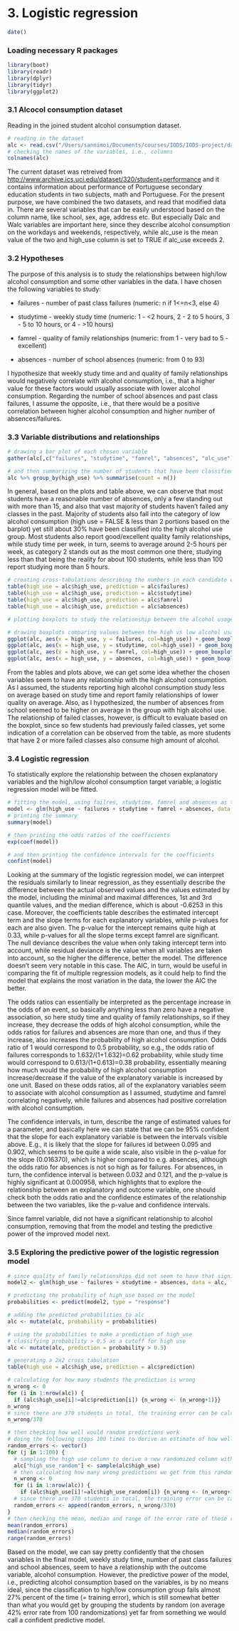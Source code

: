# 3. Logistic regression

```r
date()
```

### Loading necessary R packages

```r
library(boot)
library(readr)
library(dplyr)
library(tidyr)
library(ggplot2)
```

### 3.1 Alcocol consumption dataset

Reading in the joined student alcohol consumption dataset.

```r
# reading in the dataset
alc <- read.csv("/Users/sannimoi/Documents/courses/IODS/IODS-project/data/alc.csv")
# checking the names of the variables, i.e., columns
colnames(alc)
```

The current dataset was retreived from <http://www.archive.ics.uci.edu/dataset/320/student+performance> and it contains information about performance of Portuguese secondary education students in two subjects, math and Portuguese. For the present purpose, we have combined the two datasets, and read that modified data in. There are several variables that can be easily understood based on the column name, like school, sex, age, address etc. But especially Dalc and Walc variables are important here, since they describe alcohol consumption on the workdays and weekends, respectively, while alc_use is the mean value of the two and high_use column is set to TRUE if alc_use exceeds 2.

### 3.2 Hypotheses

The purpose of this analysis is to study the relationships between high/low alcohol consumption and some other variables in the data. I have chosen the following variables to study:

-   failures - number of past class failures (numeric: n if 1\<=n\<3, else 4)

-   studytime - weekly study time (numeric: 1 - \<2 hours, 2 - 2 to 5 hours, 3 - 5 to 10 hours, or 4 - \>10 hours)

-   famrel - quality of family relationships (numeric: from 1 - very bad to 5 - excellent)

-   absences - number of school absences (numeric: from 0 to 93)

I hypothesize that weekly study time and and quality of family relationships would negatively correlate with alcohol consumption, i.e., that a higher value for these factors would usually associate with lower alcohol consumption. Regarding the number of school absences and past class failures, I assume the opposite, i.e., that there would be a positive correlation between higher alcohol consumption and higher number of absences/failures.

### 3.3 Variable distributions and relationships

```r
# drawing a bar plot of each chosen variable
gather(alc[,c("failures", "studytime", "famrel", "absences", "alc_use")]) %>% ggplot(aes(value)) + facet_wrap("key", scales = "free") + geom_bar()
```

```r
# and then summarizing the number of students that have been classified to the high alcohol usage group
alc %>% group_by(high_use) %>% summarise(count = n())
```

In general, based on the plots and table above, we can observe that most students have a reasonable number of absences, only a few standing out with more than 15, and also that vast majority of students haven't failed any classes in the past. Majority of students also fall into the category of low alcohol consumption (high use = FALSE & less than 2 portions based on the barplot) yet still about 30% have been classified into the high alcohol use group. Most students also report good/excellent quality family relationships, while study time per week, in turn, seems to average around 2-5 hours per week, as category 2 stands out as the most common one there, studying less than that being the reality for about 100 students, while less than 100 report studying more than 5 hours.

```r
# creating cross-tabulations describing the numbers in each candidate explanatory variable category and the high/low alcohol usage category
table(high_use = alc$high_use, prediction = alc$failures)
table(high_use = alc$high_use, prediction = alc$studytime)
table(high_use = alc$high_use, prediction = alc$famrel)
table(high_use = alc$high_use, prediction = alc$absences)

```

```r
# plotting boxplots to study the relationship between the alcohol usage (high or not) and the chosen variables

# drawing boxplots comparing values between the high vs low alcohol usage groups
ggplot(alc, aes(x = high_use, y = failures, col=high_use)) + geom_boxplot() + ggtitle("Past class failures") + xlab("High alcohol use")
ggplot(alc, aes(x = high_use, y = studytime, col=high_use)) + geom_boxplot() + ggtitle("Study time") + xlab("High alcohol use")
ggplot(alc, aes(x = high_use, y = famrel, col=high_use)) + geom_boxplot() + ggtitle("Quality of family relationships") + xlab("High alcohol use")
ggplot(alc, aes(x = high_use, y = absences, col=high_use)) + geom_boxplot() + ggtitle("Absences from school") + xlab("High alcohol use")

```

From the tables and plots above, we can get some idea whether the chosen variables seem to have any relationship with the high alcohol consumption. As I assumed, the students reporting high alcohol consumption study less on average based on study time and report family relationships of lower quality on average. Also, as I hypothesized, the number of absences from school seemed to be higher on average in the group with high alcohol use. The relationship of failed classes, however, is difficult to evaluate based on the boxplot, since so few students had previously failed classes, yet some indication of a correlation can be observed from the table, as more students that have 2 or more failed classes also consume high amount of alcohol.

### 3.4 Logistic regression

To statistically explore the relationship between the chosen explanatory variables and the high/low alcohol consumption target variable, a logistic regression model will be fitted.

```r
# fitting the model, using failres, studytime, famrel and absences as the explanatory variables
model <- glm(high_use ~ failures + studytime + famrel + absences, data = alc, family = "binomial")
# printing the summary
summary(model)
```

```r
# then printing the odds ratios of the coefficients
exp(coef(model))
```

```r
# and then printing the confidence intervals for the coefficients 
confint(model)
```

Looking at the summary of the logistic regression model, we can interpret the residuals similarly to linear regression, as they essentially describe the difference between the actual observed values and the values estimated by the model, including the minimal and maximal differences, 1st and 3rd quantile values, and the median difference, which is about -0.6253 in this case. Moreover, the coefficients table describes the estimated intercept term and the slope terms for each explanatory variables, while p-values for each are also given. The p-value for the intercept remains quite high at 0.33, while p-values for all the slope terms except famrel are significant. The null deviance describes the value when only taking intercept term into account, while residual deviance is the value when all variables are taken into account, so the higher the difference, better the model. The difference doesn't seem very notable in this case. The AIC, in turn, would be useful in comparing the fit of multiple regression models, as it could help to find the model that explains the most variation in the data, the lower the AIC the better.

The odds ratios can essentially be interpreted as the percentage increase in the odds of an event, so basically anything less than zero have a negative association, so here study time and quality of family relationships, so if they increase, they decrease the odds of high alcohol consumption, while the odds ratios for failures and absences are more than one, and thus if they increase, also increases the probability of high alcohol consumption. Odds ratio of 1 would correspond to 0.5 probability, so e.g., the odds ratio of failures corresponds to 1.632/(1+1.632)=0.62 probability, while study time would correspond to 0.613/(1+0.613)=0.38 probability, essentially meaning how much would the probability of high alcohol consumption increase/decrease if the value of the explanatory variable is increased by one unit. Based on these odds ratios, all of the explanatory variables seem to associate with alcohol consumption as I assumed, studytime and famrel correlating negatively, while failures and absences had positive correlation with alcohol consumption.

The confidence intervals, in turn, describe the range of estimated values for a parameter, and basically here we can state that we can be 95% confident that the slope for each explanatory variable is between the intervals visible above. E.g., it is likely that the slope for failures id between 0.095 and 0.902, which seems to be quite a wide scale, also visible in the p-value for the slope (0.016370), which is higher compared to e.g. absences, although the odds ratio for absences is not so high as for failures. For absences, in turn, the confidence interval is between 0.032 and 0.121, and the p-value is highly significant at 0.000958, which highlights that to explore the relationship between an explanatory and outcome variable, one should check both the odds ratio and the confidence estimates of the relationship between the two variables, like the p-value and confidence intervals.

Since famrel variable, did not have a significant relationship to alcohol consumption, removing that from the model and testing the predictive power of the improved model next.

### 3.5 Exploring the predictive power of the logistic regression model

```r
# since quality of family relationships did not seem to have that significant relationship with alcohol consumption, fitting the model without it
model2 <- glm(high_use ~ failures + studytime + absences, data = alc, family = "binomial")

# predicting the probability of high_use based on the model
probabilities <- predict(model2, type = "response")

# adding the predicted probabilities to alc
alc <- mutate(alc, probability = probabilities)

# using the probabilities to make a prediction of high_use
# classifying probability > 0.5 as a cutoff for high use
alc <- mutate(alc, prediction = probability > 0.5)

# generating a 2x2 cross tabulation
table(high_use = alc$high_use, prediction = alc$prediction)
```

```r
# calculating for how many students the prediction is wrong
n_wrong <- 0
for (i in 1:nrow(alc)) {
  if (alc$high_use[i]!=alc$prediction[i]) {n_wrong <- (n_wrong+1)}}
n_wrong
# since there are 370 students in total, the training error can be calculated n_wrong/370
n_wrong/370
```

```r
# then checking how well would random predictions work
# doing the following steps 100 times to derive an estimate of how well a random classification performs compared to our model
random_errors <- vector()
for (j in 1:100) {
  # sampling the high use column to derive a new randomized column with the same ratio of TRUE/FALSE  values
  alc["high_use_random"] <- sample(alc$high_use)
  # then calculating how many wrong predictions we get from this random classification
  n_wrong <- 0
  for (i in 1:nrow(alc)) {
    if (alc$high_use[i]!=alc$high_use_random[i]) {n_wrong <- (n_wrong+1)}}
  # since there are 370 students in total, the training error can be calculated n_wrong/370
  random_errors <- append(random_errors, n_wrong/370)
}
# then checking the mean, median and range of the error rate of these randomized classifications
mean(random_errors)
median(random_errors)
range(random_errors)
```

Based on the model, we can say pretty confidently that the chosen variables in the final model, weekly study time, number of past class failures and school absences, seem to have a relationship with the outcome variable, alcohol consumption. However, the predictive power of the model, i.e., predicting alcohol consumption based on the variables, is by no means ideal, since the classification to high/low consumption group fails almost 27% percent of the time (= training error), which is still somewhat better than what you would get by grouping the students by random (on average 42% error rate from 100 randomizations) yet far from something we would call a confident predictive model.
